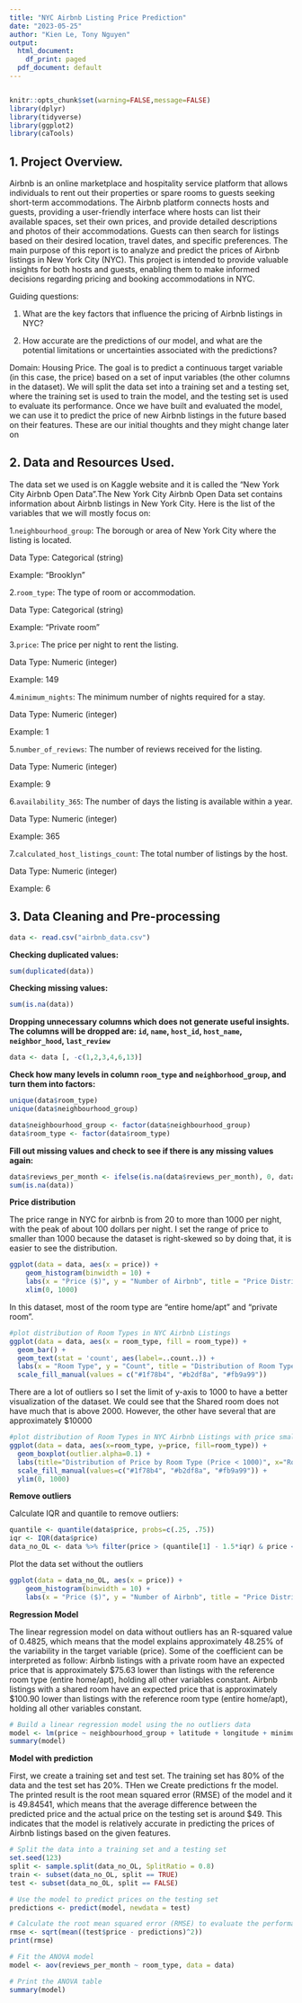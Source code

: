 ---
title: "NYC Airbnb Listing Price Prediction"
date: "2023-05-25"
author: "Kien Le, Tony Nguyen"
output:
  html_document:
    df_print: paged
  pdf_document: default
---
```{r}

```

<style type="text/css">
h1.title {
  font-size: 38px;
  text-align: center;
}
h4.author {
  font-size: 18px;
  text-align: center;
}
h4.date { 
  font-size: 18px;
  text-align: center;
}

body {
  font-size: 14px;
}
</style>
```{r, echo=FALSE, message = FALSE, results = FALSE, warning=FALSE}
knitr::opts_chunk$set(warning=FALSE,message=FALSE)
library(dplyr)
library(tidyverse)
library(ggplot2)
library(caTools)
```


## 1. Project Overview. 

Airbnb is an online marketplace and hospitality service platform that allows individuals to rent out their properties or spare rooms to guests seeking short-term accommodations. The Airbnb platform connects hosts and guests, providing a user-friendly interface where hosts can list their available spaces, set their own prices, and provide detailed descriptions and photos of their accommodations. Guests can then search for listings based on their desired location, travel dates, and specific preferences. The main purpose of this report is to analyze and predict the prices of Airbnb listings in New York City (NYC). This project is intended to provide valuable insights for both hosts and guests, enabling them to make informed decisions regarding pricing and booking accommodations in NYC.

Guiding questions:

1. What are the key factors that influence the pricing of Airbnb listings in NYC?

2. How accurate are the predictions of our model, and what are the potential limitations or uncertainties associated with the predictions?

Domain: Housing Price. The goal is to predict a continuous target variable (in this case, the price) based on a set of input variables (the other columns in the dataset). We will split the data set into a training set and a testing set, where the training set is used to train the model, and the testing set is used to evaluate its performance. Once we have built and evaluated the model, we can use it to predict the price of new Airbnb listings in the future based on their features. These are our initial thoughts and they might change later on

## 2. Data and Resources Used.

The data set we used is on Kaggle website and it is called the “New York City Airbnb Open Data”.The New York City Airbnb Open Data set contains information about Airbnb listings in New York City. Here is the list of the variables that we will mostly focus on:

1.`neighbourhood_group`: The borough or area of New York City where the listing is located.

Data Type: Categorical (string)

Example: "Brooklyn"

2.`room_type`: The type of room or accommodation.

Data Type: Categorical (string)

Example: "Private room"

3.`price`: The price per night to rent the listing.

Data Type: Numeric (integer)

Example: 149

4.`minimum_nights`: The minimum number of nights required for a stay.

Data Type: Numeric (integer)

Example: 1

5.`number_of_reviews`: The number of reviews received for the listing.

Data Type: Numeric (integer)

Example: 9

6.`availability_365`: The number of days the listing is available within a year.

Data Type: Numeric (integer)

Example: 365

7.`calculated_host_listings_count`: The total number of listings by the host.

Data Type: Numeric (integer)

Example: 6

## 3. Data Cleaning and Pre-processing


```{r include=FALSE}
data <- read.csv("airbnb_data.csv")
```


**Checking duplicated values:**
```{r}
sum(duplicated(data))
```


**Checking missing values:**
```{r}
sum(is.na(data))
```


**Dropping unnecessary columns which does not generate useful insights. The columns will be dropped are: `id`, `name`, `host_id`, `host_name`, `neighbor_hood`, `last_review`**
```{r}
data <- data [, -c(1,2,3,4,6,13)]
```


**Check how many levels in column `room_type` and `neighborhood_group`, and turn them into factors:**
```{r}
unique(data$room_type)
unique(data$neighbourhood_group)

data$neighbourhood_group <- factor(data$neighbourhood_group)
data$room_type <- factor(data$room_type)
```

**Fill out missing values and check to see if there is any missing values again:**
```{r}
data$reviews_per_month <- ifelse(is.na(data$reviews_per_month), 0, data$reviews_per_month)
sum(is.na(data))
```

**Price distribution**

The price range in NYC for airbnb is from 20 to more than 1000 per night, with the peak of about 100 dollars per night. I set the range of price to smaller than 1000 because the dataset is right-skewed so by doing that, it is easier to see the distribution.
```{r}
ggplot(data = data, aes(x = price)) + 
    geom_histogram(binwidth = 10) +
    labs(x = "Price ($)", y = "Number of Airbnb", title = "Price Distribution of Airbnb in NYC (Price < 1000)")+
    xlim(0, 1000)
```

In this dataset, most of the room type are "entire home/apt" and "private room". 
```{r}
#plot distribution of Room Types in NYC Airbnb Listings
ggplot(data = data, aes(x = room_type, fill = room_type)) +
  geom_bar() +
  geom_text(stat = 'count', aes(label=..count..)) +
  labs(x = "Room Type", y = "Count", title = "Distribution of Room Types in NYC Airbnb Listings") +
  scale_fill_manual(values = c("#1f78b4", "#b2df8a", "#fb9a99")) 
```

There are a lot of outliers so I set the limit of y-axis to 1000 to have a better visualization of the dataset. We could see that the Shared room does not have much that is above 2000. However, the other have several that are approximately $10000
```{r}
#plot distribution of Room Types in NYC Airbnb Listings with price smaller than $1000
ggplot(data = data, aes(x=room_type, y=price, fill=room_type)) + 
  geom_boxplot(outlier.alpha=0.1) +
  labs(title="Distribution of Price by Room Type (Price < 1000)", x="Room Type", y="Price ($)") +
  scale_fill_manual(values=c("#1f78b4", "#b2df8a", "#fb9a99")) +
  ylim(0, 1000)

```


**Remove outliers**

Calculate IQR and quantile to remove outliers:
```{r}
quantile <- quantile(data$price, probs=c(.25, .75))
iqr <- IQR(data$price)
data_no_OL <- data %>% filter(price > (quantile[1] - 1.5*iqr) & price < (quantile[2] + 1.5*iqr))  
```

Plot the data set without the outliers
```{r}
ggplot(data = data_no_OL, aes(x = price)) + 
    geom_histogram(binwidth = 10) +
    labs(x = "Price ($)", y = "Number of Airbnb", title = "Price Distribution of Airbnb in NYC after removing outliers")
```



**Regression Model**

The linear regression model on data without outliers has an R-squared value of 0.4825, which means that the model explains approximately 48.25% of the variability in the target variable (price). 
Some of the coefficient can be interpreted as follow:
Airbnb listings with a private room have an expected price that is approximately $75.63 lower than listings with the reference room type (entire home/apt), holding all other variables constant.
Airbnb listings with a shared room have an expected price that is approximately $100.90 lower than listings with the reference room type (entire home/apt), holding all other variables constant.

```{r}
# Build a linear regression model using the no outliers data
model <- lm(price ~ neighbourhood_group + latitude + longitude + minimum_nights + room_type + number_of_reviews + availability_365 + calculated_host_listings_count, data = data_no_OL)
summary(model)
```


**Model with prediction**

First, we create a training set and test set. The training set has 80% of the data and the test set has 20%. THen we Create predictions fr the model. The printed result is the root mean squared error (RMSE) of the model and it is 49.84541, which means that the average difference between the predicted price and the actual price on the testing set is around $49. This indicates that the model is relatively accurate in predicting the prices of Airbnb listings based on the given features. 

```{r}
# Split the data into a training set and a testing set
set.seed(123)
split <- sample.split(data_no_OL, SplitRatio = 0.8)
train <- subset(data_no_OL, split == TRUE)
test <- subset(data_no_OL, split == FALSE)

# Use the model to predict prices on the testing set
predictions <- predict(model, newdata = test)

# Calculate the root mean squared error (RMSE) to evaluate the performance of the model
rmse <- sqrt(mean((test$price - predictions)^2))
print(rmse)

```
```{r}
# Fit the ANOVA model
model <- aov(reviews_per_month ~ room_type, data = data)

# Print the ANOVA table
summary(model)
```


